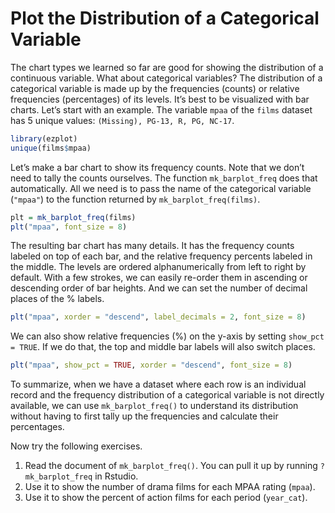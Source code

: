 # Plot the Distribution of a Categorical Variable

The chart types we learned so far are good for showing the distribution of a continuous variable. What about categorical variables? The distribution of a categorical variable is made up by the frequencies (counts) or relative frequencies (percentages) of its levels. It's best to be visualized with bar charts. Let's start with an example. The variable `mpaa` of the `films` dataset has 5 unique values: `(Missing), PG-13, R, PG, NC-17`. 

```r
library(ezplot)
unique(films$mpaa)
```

Let's make a bar chart to show its frequency counts. Note that we don't need to tally the counts ourselves. The function `mk_barplot_freq` does that automatically. All we need is to pass the name of the categorical variable (`"mpaa"`) to the function returned by `mk_barplot_freq(films)`. 

```r
plt = mk_barplot_freq(films)
plt("mpaa", font_size = 8)
```      

The resulting bar chart has many details. It has the frequency counts labeled on top of each bar, and the relative frequency percents labeled in the middle. The levels are ordered alphanumerically from left to right by default. With a few strokes, we can easily re-order them in ascending or descending order of bar heights. And we can set the number of decimal places of the % labels.

```r
plt("mpaa", xorder = "descend", label_decimals = 2, font_size = 8)
```      

We can also show relative frequencies (%) on the y-axis by setting `show_pct = TRUE`. If we do that, the top and middle bar labels will also switch places.  

```r
plt("mpaa", show_pct = TRUE, xorder = "descend", font_size = 8) 
```

To summarize, when we have a dataset where each row is an individual record and the frequency distribution of a categorical variable is not directly available, we can use `mk_barplot_freq()` to understand its distribution without having to first tally up the frequencies and calculate their percentages. 

Now try the following exercises.

1. Read the document of `mk_barplot_freq()`. You can pull it up by running `?mk_barplot_freq` in Rstudio. 
2. Use it to show the number of drama films for each MPAA rating (`mpaa`). 
3. Use it to show the percent of action films for each period (`year_cat`).
